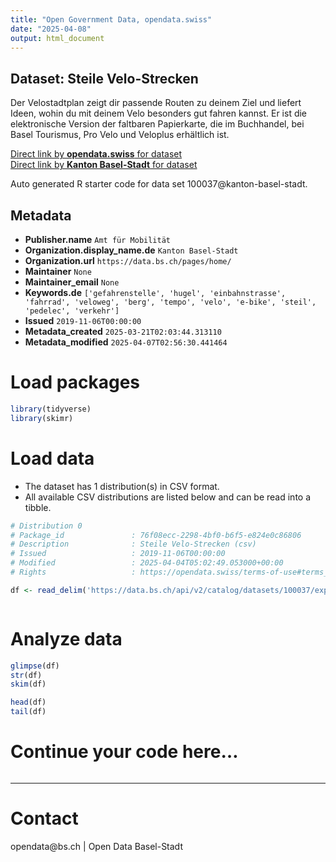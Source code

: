 ```yaml
---
title: "Open Government Data, opendata.swiss"
date: "2025-04-08"
output: html_document
---
```


## Dataset: Steile Velo-Strecken

Der Velostadtplan zeigt dir passende Routen zu deinem Ziel und liefert Ideen, wohin du mit deinem Velo besonders gut fahren kannst. Er ist die elektronische Version der faltbaren Papierkarte, die im Buchhandel, bei Basel Tourismus, Pro Velo und Veloplus erhältlich ist.

[Direct link by **opendata.swiss** for dataset](https://opendata.swiss/de/dataset/steile-velo-strecken)<br>
[Direct link by **Kanton Basel-Stadt** for dataset](https://data.bs.ch/explore/dataset/100037/)

Auto generated R starter code for data set 100037@kanton-basel-stadt.

## Metadata

- **Publisher.name** `Amt für Mobilität`
- **Organization.display_name.de** `Kanton Basel-Stadt`
- **Organization.url** `https://data.bs.ch/pages/home/`
- **Maintainer** `None`
- **Maintainer_email** `None`
- **Keywords.de** `['gefahrenstelle', 'hugel', 'einbahnstrasse', 'fahrrad', 'veloweg', 'berg', 'tempo', 'velo', 'e-bike', 'steil', 'pedelec', 'verkehr']`
- **Issued** `2019-11-06T00:00:00`
- **Metadata_created** `2025-03-21T02:03:44.313110`
- **Metadata_modified** `2025-04-07T02:56:30.441464`


# Load packages

```r

library(tidyverse)
library(skimr)

```

# Load data

-   The dataset has 1 distribution(s) in CSV format.
-   All available CSV distributions are listed below and can be read into a tibble.

```r

# Distribution 0
# Package_id               : 76f08ecc-2298-4bf0-b6f5-e824e0c86806
# Description              : Steile Velo-Strecken (csv)
# Issued                   : 2019-11-06T00:00:00
# Modified                 : 2025-04-04T05:02:49.053000+00:00
# Rights                   : https://opendata.swiss/terms-of-use#terms_by

df <- read_delim('https://data.bs.ch/api/v2/catalog/datasets/100037/exports/csv?use_labels=true')



```

# Analyze data

```r

glimpse(df)
str(df)
skim(df)

head(df)
tail(df)

```

# Continue your code here...

```r

```

------------------------------------------------------------------------

# Contact

opendata@bs.ch | Open Data Basel-Stadt
